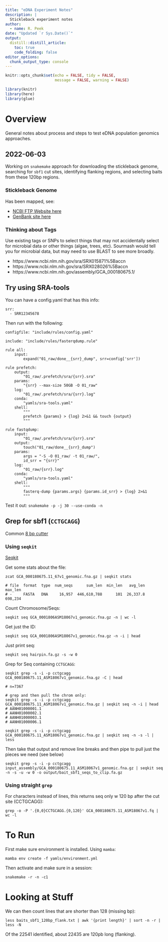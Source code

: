 ```yaml
---
title: "eDNA Experiment Notes"
description: |
  Stickleback experiment notes
author:
  - name: R. Peek 
date: "Updated `r Sys.Date()`"
output: 
  distill::distill_article:
    toc: true
    code_folding: false
editor_options: 
  chunk_output_type: console
---
```


```r
knitr::opts_chunk$set(echo = FALSE, tidy = FALSE,
                      message = FALSE, warning = FALSE)

library(knitr)
library(here)
library(glue)
```

# Overview

General notes about process and steps to test eDNA population genomics approaches.

## 2022-06-03

Working on `snakemake` approach for downloading the stickleback genome, searching for `sbf1` cut sites, identifying flanking regions, and selecting baits from these 120bp regions.

### Stickleback Genome

Has been mapped, see: 

 - [NCBI FTP Website here](https://ftp.ncbi.nlm.nih.gov/genomes/all/GCA/000/180/675/GCA_000180675.1_ASM18067v1/) 
 - [GenBank site here](https://www.ncbi.nlm.nih.gov/assembly/GCA_000180675.1/)


### Thinking about Tags

Use existing tags or SNPs to select things that may not accidentally select for microbial data or other things (algae, trees, etc). Sourmash would tell you for microbial data, but may need to use BLAST to see more broadly.

 - https://www.ncbi.nlm.nih.gov/sra/SRX015871%5Baccn
 - https://www.ncbi.nlm.nih.gov/sra/SRX028026%5Baccn
 - https://www.ncbi.nlm.nih.gov/assembly/GCA_000180675.1/
 
 
## Try using SRA-tools

You can have a config.yaml that has this info:
```
srr:
  - SRR12345678

```
Then run with the following:

```
configfile: "include/rules/config.yaml"
 
include: "include/rules/fasterqdump.rule"
 
rule all:
    input:
        expand("01_raw/done__{srr}_dump", srr=config['srr'])

rule prefetch:
    output:
        "01_raw/.prefetch/sra/{srr}.sra"
    params:
        "{srr} --max-size 50GB -O 01_raw"
    log:
        "01_raw/.prefetch/sra/{srr}.log"
    conda:
        "yamls/sra-tools.yaml"
    shell:
        """
        prefetch {params} > {log} 2>&1 && touch {output}
        """
 
rule fastqdump:
    input:
        "01_raw/.prefetch/sra/{srr}.sra"
    output:
        touch("01_raw/done__{srr}_dump")
    params:
        args = "-S -O 01_raw/ -t 01_raw/",
        id_srr = "{srr}"
    log:
        "01_raw/{srr}.log"
    conda:
        "yamls/sra-tools.yaml"
    shell:
        """
        fasterq-dump {params.args} {params.id_srr} > {log} 2>&1 
        """
```


Test it out: `snakemake -p -j 30 --use-conda -n`

## Grep for sbf1 (`CCTGCAGG`)

Common [8 bp cutter](https://en.wikipedia.org/wiki/List_of_restriction_enzyme_cutting_sites:_S)

### Using `seqkit`

[Seqkit](https://bioinf.shenwei.me/seqkit/download/)

Get some stats about the file:

```
zcat GCA_000180675.11_67v1_genomic.fna.gz | seqkit stats

# file  format  type  num_seqs      sum_len  min_len   avg_len  max_len
# -     FASTA   DNA     16,957  446,610,788      101  26,337.8  698,234
```
Count Chromosome/Seqs:

```
seqkit seq GCA_0001806ASM18067v1_genomic.fna.gz -n | wc -l
```

Get just the ID:

```
seqkit seq GCA_0001806ASM18067v1_genomic.fna.gz -n -i | head
```

Just print seq:

```
seqkit seq hairpin.fa.gz -s -w 0

```

Grep for Seq containing `CCTGCAGG`:

```
seqkit grep -s -i -p cctgcagg GCA_000180675.11_ASM18067v1_genomic.fna.gz -C | head

# n=7367

# grep and then pull the chrom only:
seqkit grep -s -i -p cctgcagg GCA_000180675.11_ASM18067v1_genomic.fna.gz | seqkit seq -n -i | head
# AANH01000001.1
# AANH01000002.1
# AANH01000003.1
# AANH01000006.1
```

```
seqkit grep -s -i -p cctgcagg GCA_000180675.11_ASM18067v1_genomic.fna.gz | seqkit seq -n -s -l | less
```

Then take that output and remove line breaks and then pipe to pull just the pieces we need (see below)

```
seqkit grep -s -i -p cctgcagg input_assembly/GCA_000180675.11_ASM18067v1_genomic.fna.gz | seqkit seq -n -s -u -w 0 -o output/bait_sbf1_seqs_to_clip.fa.gz
```




### Using straight `grep`

For characters instead of lines, this returns seq only w 120 bp after the cut site (CCTGCAGG):

```
grep -o -P '.{0,0}CCTGCAGG.{0,120}' GCA_000180675.11_ASM18067v1.fq | wc -l
```

# To Run

First make sure environment is installed. Using `mamba`:

```
mamba env create -f yamls/environment.yml
```

Then activate and make sure in a session:

```
snakemake -r -n -c1
```

# Looking at Stuff

We can then count lines that are shorter than 128 (missing bp):

```
less baits_sbf1_120bp_flank.txt | awk '{print length}' | sort -n -r | less -N
```

Of the 22541 identified, about 22435 are 120pb long (flanking).

